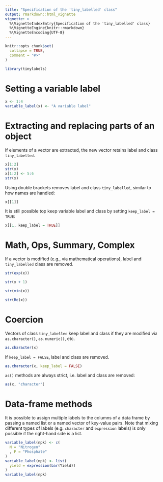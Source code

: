 ```yaml
---
title: "Specification of the 'tiny_labelled' class"
output: rmarkdown::html_vignette
vignette: >
  %\VignetteIndexEntry{Specification of the 'tiny_labelled' class}
  %\VignetteEngine{knitr::rmarkdown}
  %\VignetteEncoding{UTF-8}
---
```


```r
knitr::opts_chunk$set(
  collapse = TRUE,
  comment = "#>"
)
```

```r
library(tinylabels)
```

# Setting a variable label

```r
x <- 1:4
variable_label(x) <- "A variable label"
```

# Extracting and replacing parts of an object

If elements of a vector are extracted, the new vector retains label and class `tiny_labelled`.

```r
x[1:2]
str(x)
x[1:2] <- 5:6
str(x)
```

Using double brackets removes label and class `tiny_labelled`, similar to how names are handled:

```r
x[[1]]
```

It is still possible top keep variable label and class by setting `keep_label = TRUE`:

```r
x[[1, keep_label = TRUE]]
```

# Math, Ops, Summary, Complex

If a vector is modified (e.g., via mathematical operations), label and `tiny_labelled` class are removed.

```r
str(exp(x))
```

```r
str(x + 1)
```

```r
str(min(x))
```

```r
str(Re(x))
```

# Coercion

Vectors of class `tiny_labelled` keep label and class if they are modified via `as.character()`, `as.numeric()`, etc.

```r
as.character(x)
```

If `keep_label = FALSE`, label and class are removed.

```r
as.character(x, keep_label = FALSE)
```

`as()` methods are always strict, i.e. label and class are removed:

```r
as(x, "character")
```


# Data-frame methods

It is possible to assign multiple labels to the columns of a data frame by passing a named list or a named vector of
key-value pairs. Note that mixing different types of labels (e.g. `character` and `expression` labels) is only possible
if the right-hand side is a list.

```r
variable_label(npk) <- c(
  N = "Nitrogen"
  , P = "Phosphate"
)
variable_label(npk) <- list(
  yield = expression(bar(Yield))
)
variable_label(npk)
```

